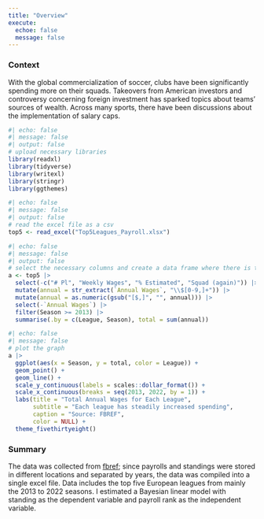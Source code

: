 ```yaml
---
title: "Overview"
execute: 
  echoe: false
  message: false
---
```


### Context
With the global commercialization of soccer, clubs have been significantly spending more on their squads. Takeovers from American investors and controversy concerning foreign investment has sparked topics about teams' sources of wealth. Across many sports, there have been discussions about the implementation of salary caps.

```r
#| echo: false
#| message: false
#| output: false
# upload necessary libraries
library(readxl)
library(tidyverse)
library(writexl)
library(stringr)
library(ggthemes)
```

```r
#| echo: false
#| message: false
#| output: false
# read the excel file as a csv
top5 <- read_excel("Top5Leagues_Payroll.xlsx")
```

```r
#| echo: false
#| message: false
#| output: false
# select the necessary columns and create a data frame where there is the total money spent of each league across seasons
a <- top5 |>
  select(-c("# Pl", "Weekly Wages", "% Estimated", "Squad (again)")) |>
  mutate(annual = str_extract(`Annual Wages`, "\\$[0-9,]+")) |>
  mutate(annual = as.numeric(gsub("[$,]", "", annual))) |>
  select(-`Annual Wages`) |>
  filter(Season >= 2013) |>
  summarise(.by = c(League, Season), total = sum(annual))
```

```r
#| echo: false
#| message: false
# plot the graph
a |>
  ggplot(aes(x = Season, y = total, color = League)) +
  geom_point() +
  geom_line() +
  scale_y_continuous(labels = scales::dollar_format()) +
  scale_x_continuous(breaks = seq(2013, 2022, by = 1)) +
  labs(title = "Total Annual Wages for Each League",
       subtitle = "Each league has steadily increased spending",
       caption = "Source: FBREF",
       color = NULL) +
  theme_fivethirtyeight()
```
### Summary
The data was collected from [fbref](https://fbref.com/en/); since payrolls and standings were stored in different locations and separated by years, the data was compiled into a single excel file. Data includes the top five European leagues from mainly the 2013 to 2022 seasons. I estimated a Bayesian linear model with standing as the dependent variable and payroll rank as the independent variable.

